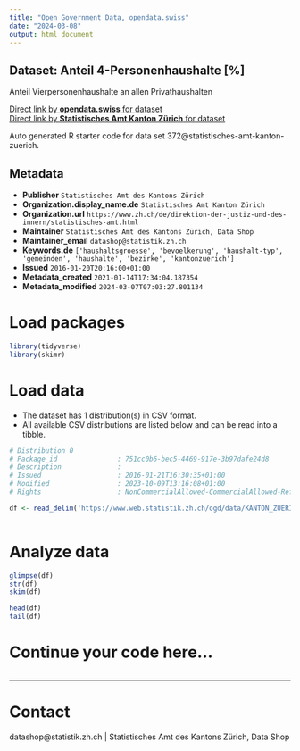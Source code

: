 ```yaml
---
title: "Open Government Data, opendata.swiss"
date: "2024-03-08"
output: html_document
---
```


## Dataset: Anteil 4-Personenhaushalte [%]

Anteil Vierpersonenhaushalte an allen Privathaushalten

[Direct link by **opendata.swiss** for dataset](https://opendata.swiss/de/dataset/anteil-4-personenhaushalte)<br>
[Direct link by **Statistisches Amt Kanton Zürich** for dataset](https://www.zh.ch/de/politik-staat/gemeinden/gemeindeportraet.html)

Auto generated R starter code for data set 372@statistisches-amt-kanton-zuerich.

## Metadata

- **Publisher** `Statistisches Amt des Kantons Zürich`
- **Organization.display_name.de** `Statistisches Amt Kanton Zürich`
- **Organization.url** `https://www.zh.ch/de/direktion-der-justiz-und-des-innern/statistisches-amt.html`
- **Maintainer** `Statistisches Amt des Kantons Zürich, Data Shop`
- **Maintainer_email** `datashop@statistik.zh.ch`
- **Keywords.de** `['haushaltsgroesse', 'bevoelkerung', 'haushalt-typ', 'gemeinden', 'haushalte', 'bezirke', 'kantonzuerich']`
- **Issued** `2016-01-20T20:16:00+01:00`
- **Metadata_created** `2021-01-14T17:34:04.187354`
- **Metadata_modified** `2024-03-07T07:03:27.801134`


# Load packages

```r

library(tidyverse)
library(skimr)

```

# Load data

-   The dataset has 1 distribution(s) in CSV format.
-   All available CSV distributions are listed below and can be read into a tibble.

```r

# Distribution 0
# Package_id               : 751cc0b6-bec5-4469-917e-3b97dafe24d8
# Description              : 
# Issued                   : 2016-01-21T16:30:35+01:00
# Modified                 : 2023-10-09T13:16:08+01:00
# Rights                   : NonCommercialAllowed-CommercialAllowed-ReferenceRequired

df <- read_delim('https://www.web.statistik.zh.ch/ogd/data/KANTON_ZUERICH_496.csv')



```

# Analyze data

```r

glimpse(df)
str(df)
skim(df)

head(df)
tail(df)

```

# Continue your code here...

```r

```

------------------------------------------------------------------------

# Contact

datashop@statistik.zh.ch | Statistisches Amt des Kantons Zürich, Data Shop
